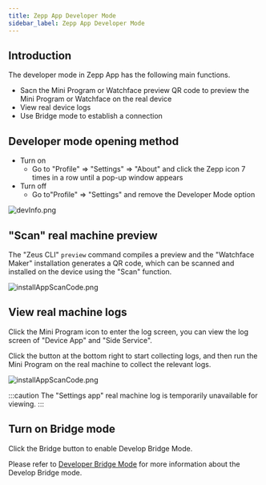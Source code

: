 ```yaml
---
title: Zepp App Developer Mode
sidebar_label: Zepp App Developer Mode
---
```


## Introduction

The developer mode in Zepp App has the following main functions.

- Sacn the Mini Program or Watchface preview QR code to preview the Mini Program or Watchface on the real device
- View real device logs
- Use Bridge mode to establish a connection

## Developer mode opening method

- Turn on
  - Go to "Profile" => "Settings" => "About" and click the Zepp icon 7 times in a row until a pop-up window appears
- Turn off
  - Go to"Profile" => "Settings" and remove the Developer Mode option

![devInfo.png](/img/docs/watchface/lesson/dev_info.png)

## "Scan" real machine preview

The "Zeus CLI" `preview` command compiles a preview and the "Watchface Maker" installation generates a QR code, which can be scanned and installed on the device using the "Scan" function.

![installAppScanCode.png](/img/docs/watchface/lesson/install_app_scan_code.jpg)

## View real machine logs

Click the Mini Program icon to enter the log screen, you can view the log screen of "Device App" and "Side Service".

Click the button at the bottom right to start collecting logs, and then run the Mini Program on the real machine to collect the relevant logs.

![installAppScanCode.png](/img/docs/guides/tools/real_machine_log.jpg)

:::caution
The "Settings app" real machine log is temporarily unavailable for viewing.
:::

## Turn on Bridge mode

Click the Bridge button to enable Develop Bridge Mode.

Please refer to [Developer Bridge Mode](../faq/developer-bridge-mode.md) for more information about the Develop Bridge mode.
